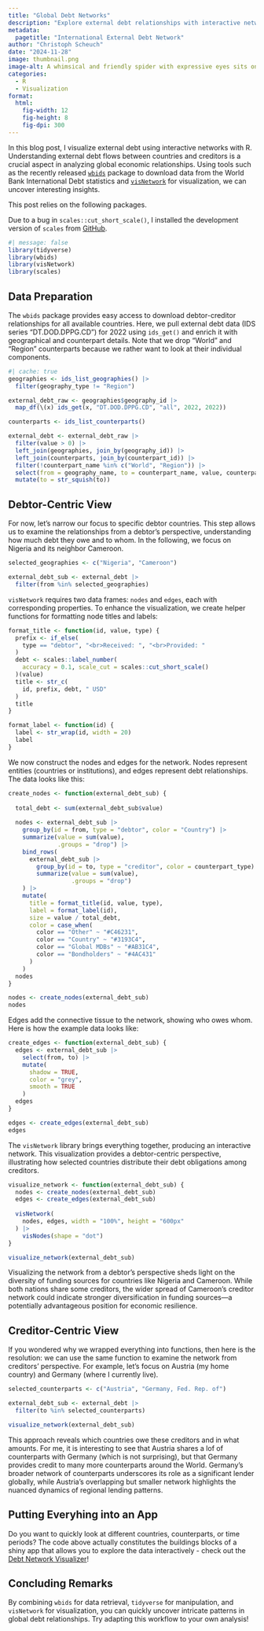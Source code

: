 ```yaml
---
title: "Global Debt Networks"
description: "Explore external debt relationships with interactive networks in R"
metadata:
  pagetitle: "International External Debt Network"
author: "Christoph Scheuch"
date: "2024-11-28" 
image: thumbnail.png
image-alt: A whimsical and friendly spider with expressive eyes sits on a desk in a bright and inviting office. The spider is focused on a computer screen displaying a colorful network visualization. Sunlight streams through large windows, casting a warm glow over the room. The office is decorated with vibrant green plants in terracotta pots, neatly arranged colorful books on shelves, and cozy furnishings, creating a lively and welcoming atmosphere. Created with DALL-E.
categories: 
  - R
  - Visualization
format:
  html: 
    fig-width: 12
    fig-height: 8
    fig-dpi: 300
---
```


In this blog post, I visualize external debt using interactive networks with R. Understanding external debt flows between countries and creditors is a crucial aspect in analyzing global economic relationships. Using tools such as the recently released [`wbids`](https://teal-insights.github.io/r-wbids/) package to download data from the World Bank International Debt statistics and [`visNetwork`](https://cran.r-project.org/web/packages/visNetwork/vignettes/Introduction-to-visNetwork.html) for visualization, we can uncover interesting insights. 

This post relies on the following packages.

::: callout-note
Due to a bug in `scales::cut_short_scale()`, I installed the development version of `scales` from [GitHub](https://github.com/r-lib/scales).
:::

```r
#| message: false
library(tidyverse)
library(wbids)
library(visNetwork)
library(scales)
```

## Data Preparation

The `wbids` package provides easy access to download debtor-creditor relationships for all available countries. Here, we pull external debt data (IDS series "DT.DOD.DPPG.CD") for 2022 using `ids_get()` and enrich it with geographical and counterpart details. Note that we drop "World" and "Region" counterparts because we rather want to look at their individual components.

```r
#| cache: true
geographies <- ids_list_geographies() |> 
  filter(geography_type != "Region")

external_debt_raw <- geographies$geography_id |> 
  map_df(\(x) ids_get(x, "DT.DOD.DPPG.CD", "all", 2022, 2022))

counterparts <- ids_list_counterparts()

external_debt <- external_debt_raw |> 
  filter(value > 0) |> 
  left_join(geographies, join_by(geography_id)) |> 
  left_join(counterparts, join_by(counterpart_id)) |> 
  filter(!counterpart_name %in% c("World", "Region")) |> 
  select(from = geography_name, to = counterpart_name, value, counterpart_type) |> 
  mutate(to = str_squish(to))
```

## Debtor-Centric View

For now, let’s narrow our focus to specific debtor countries. This step allows us to examine the relationships from a debtor’s perspective, understanding how much debt they owe and to whom. In the following, we focus on Nigeria and its neighbor Cameroon.

```r
selected_geographies <- c("Nigeria", "Cameroon")

external_debt_sub <- external_debt |>
  filter(from %in% selected_geographies) 
```

`visNetwork` requires two data frames: `nodes` and `edges`, each with corresponding properties. To enhance the visualization, we create helper functions for formatting node titles and labels: 

```r
format_title <- function(id, value, type) {
  prefix <- if_else(
    type == "debtor", "<br>Received: ", "<br>Provided: "
  )
  debt <- scales::label_number(
    accuracy = 0.1, scale_cut = scales::cut_short_scale()
  )(value)
  title <- str_c(
    id, prefix, debt, " USD"
  )
  title
}

format_label <- function(id) {
  label <- str_wrap(id, width = 20)
  label
}
```

We now construct the nodes and edges for the network. Nodes represent entities (countries or institutions), and edges represent debt relationships. The data looks like this:

```r
create_nodes <- function(external_debt_sub) {
  
  total_debt <- sum(external_debt_sub$value)
  
  nodes <- external_debt_sub |> 
    group_by(id = from, type = "debtor", color = "Country") |> 
    summarize(value = sum(value),
              .groups = "drop") |> 
    bind_rows(
      external_debt_sub |> 
        group_by(id = to, type = "creditor", color = counterpart_type) |> 
        summarize(value = sum(value),
                  .groups = "drop")
    ) |> 
    mutate(
      title = format_title(id, value, type),
      label = format_label(id),
      size = value / total_debt,
      color = case_when(
        color == "Other" ~ "#C46231",
        color == "Country" ~ "#3193C4",
        color == "Global MDBs" ~ "#AB31C4",
        color == "Bondholders" ~ "#4AC431"
      )
    )
  nodes
}

nodes <- create_nodes(external_debt_sub)
nodes
```

Edges add the connective tissue to the network, showing who owes whom. Here is how the example data looks like:

```r
create_edges <- function(external_debt_sub) {
  edges <- external_debt_sub |> 
    select(from, to) |> 
    mutate(
      shadow = TRUE, 
      color = "grey",
      smooth = TRUE
    )
  edges
}

edges <- create_edges(external_debt_sub)
edges
```

The `visNetwork` library brings everything together, producing an interactive network. This visualization provides a debtor-centric perspective, illustrating how selected countries distribute their debt obligations among creditors.

```r
visualize_network <- function(external_debt_sub) {
  nodes <- create_nodes(external_debt_sub)
  edges <- create_edges(external_debt_sub)
  
  visNetwork(
    nodes, edges, width = "100%", height = "600px"
  ) |> 
    visNodes(shape = "dot")
}

visualize_network(external_debt_sub)
```

Visualizing the network from a debtor’s perspective sheds light on the diversity of funding sources for countries like Nigeria and Cameroon. While both nations share some creditors, the wider spread of Cameroon’s creditor network could indicate stronger diversification in funding sources—a potentially advantageous position for economic resilience.

## Creditor-Centric View

If you wondered why we wrapped everything into functions, then here is the resolution: we can use the same function to examine the network from creditors' perspective. For example, let's focus on Austria (my home country) and Germany (where I currently live).

```r
selected_counterparts <- c("Austria", "Germany, Fed. Rep. of")

external_debt_sub <- external_debt |>
  filter(to %in% selected_counterparts) 

visualize_network(external_debt_sub)
```

This approach reveals which countries owe these creditors and in what amounts. For me, it is interesting to see that Austria shares a lof of counterparts with Germany (which is not surprising), but that Germany provides credit to many more counterparts around the World. Germany’s broader network of counterparts underscores its role as a significant lender globally, while Austria’s overlapping but smaller network highlights the nuanced dynamics of regional lending patterns. 

## Putting Everyhing into an App

Do you want to quickly look at different countries, counterparts, or time periods? The code above actually constitutes the buildings blocks of a shiny app that allows you to explore the data interactively - check out the [Debt Network Visualizer](https://apps.tidy-intelligence.com/apps/debt-network-visualizer/)!

## Concluding Remarks

By combining `wbids` for data retrieval, `tidyverse` for manipulation, and `visNetwork` for visualization, you can quickly uncover intricate patterns in global debt relationships. Try adapting this workflow to your own analysis!
